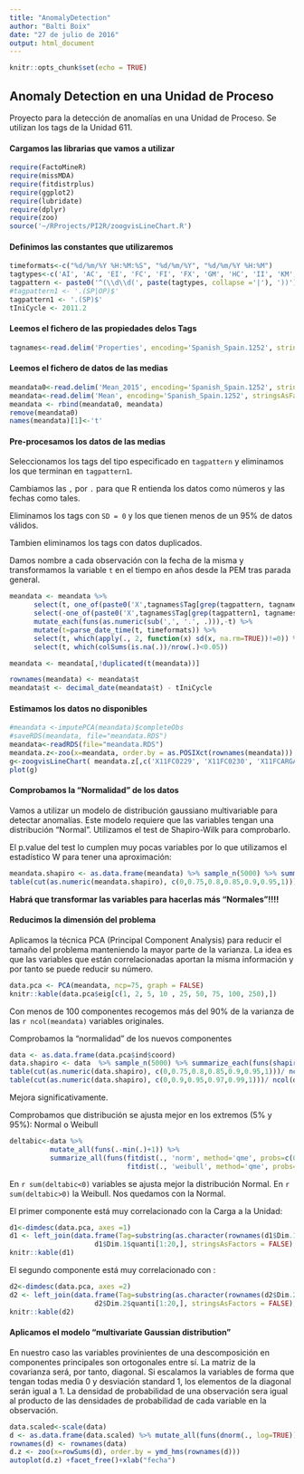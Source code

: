 ```yaml
---
title: "AnomalyDetection"
author: "Balti Boix"
date: "27 de julio de 2016"
output: html_document
---
```


```r
knitr::opts_chunk$set(echo = TRUE)
```

## Anomaly Detection en una Unidad de Proceso

Proyecto para la detección de anomalías en una Unidad de Proceso. Se utilizan los tags de la Unidad 611.
      
      

#### Cargamos las librarias que vamos a utilizar


```r
require(FactoMineR)
require(missMDA)
require(fitdistrplus)
require(ggplot2)
require(lubridate)
require(dplyr)
require(zoo)
source('~/RProjects/PI2R/zoogvisLineChart.R')
```


#### Definimos las constantes que utilizaremos


```r
timeformats<-c("%d/%m/%Y %H:%M:%S", "%d/%m/%Y", "%d/%m/%Y %H:%M")
tagtypes<-c('AI', 'AC', 'EI', 'FC', 'FI', 'FX', 'GM', 'HC', 'II', 'KM', 'LC', 'LI', 'PC', 'PI', 'PDI', 'TC', 'TI')
tagpattern <- paste0('^(\\d\\d(', paste(tagtypes, collapse ='|'), '))')
#tagpattern1 <- '.(SP|OP)$'
tagpattern1 <- '.(SP)$'
tIniCycle <- 2011.2
```

#### Leemos el fichero de las propiedades delos Tags

```r
tagnames<-read.delim('Properties', encoding='Spanish_Spain.1252', stringsAsFactors = FALSE, header = TRUE)

```

#### Leemos el fichero de datos de las medias

```r
meandata0<-read.delim('Mean_2015', encoding='Spanish_Spain.1252', stringsAsFactors = FALSE, header = TRUE)
meandata<-read.delim('Mean', encoding='Spanish_Spain.1252', stringsAsFactors = FALSE, header = TRUE)
meandata <- rbind(meandata0, meandata)
remove(meandata0)
names(meandata)[1]<-'t'
```

#### Pre-procesamos los datos de las medias

Seleccionamos los tags del tipo especificado en `tagpattern` y eliminamos los que terminan en `tagpattern1`.

Cambiamos las `,` por `.` para que R entienda los datos como números y las fechas como tales.

Eliminamos los tags con `SD = 0` y los que tienen menos de un 95% de datos válidos.

Tambien eliminamos los tags con datos duplicados.

Damos nombre a cada observación con la fecha de la misma y transformamos la variable `t` en el tiempo en años desde la PEM tras parada general.

```r
meandata <- meandata %>%
      select(t, one_of(paste0('X',tagnames$Tag[grep(tagpattern, tagnames$Tag)]))) %>%
      select(-one_of(paste0('X',tagnames$Tag[grep(tagpattern1, tagnames$Tag)]))) %>%
      mutate_each(funs(as.numeric(sub(',', '.', .))),-t) %>% 
      mutate(t=parse_date_time(t, timeformats)) %>%
      select(t, which(apply(., 2, function(x) sd(x, na.rm=TRUE))!=0)) %>%
      select(t, which(colSums(is.na(.))/nrow(.)<0.05))

meandata <- meandata[,!duplicated(t(meandata))]

rownames(meandata) <- meandata$t
meandata$t <- decimal_date(meandata$t) - tIniCycle

```

#### Estimamos los datos no disponibles

```r
#meandata <-imputePCA(meandata)$completeObs
#saveRDS(meandata, file="meandata.RDS")
meandata<-readRDS(file="meandata.RDS")
meandata.z<-zoo(x=meandata, order.by = as.POSIXct(rownames(meandata)))
g<-zoogvisLineChart( meandata.z[,c('X11FC0229', 'X11FC0230', 'X11FCARGA', 'X11FC0229')])
plot(g)
```

#### Comprobamos la "Normalidad" de los datos

Vamos a utilizar un modelo de distribución gaussiano multivariable para detectar anomalías. Este modelo requiere que las variables tengan una distribución "Normal". Utilizamos el test de Shapiro-Wilk para comprobarlo.


El p.value del test lo cumplen muy pocas variables por lo que utilizamos el estadístico W para tener una aproximación:

```r
meandata.shapiro <- as.data.frame(meandata) %>% sample_n(5000) %>% summarize_each(funs(shapiro.test(.)$statistic))
table(cut(as.numeric(meandata.shapiro), c(0,0.75,0.8,0.85,0.9,0.95,1)))/ncol(meandata)*100
```
**Habrá que transformar las variables para hacerlas más "Normales"!!!!**

#### Reducimos la dimensión del problema

Aplicamos la técnica PCA (Principal Component Analysis) para reducir el tamaño del problema manteniendo la mayor parte de la varianza. La idea es que las variables que están correlacionadas aportan la misma información y por tanto se puede reducir su número.

```r
data.pca <- PCA(meandata, ncp=75, graph = FALSE)
knitr::kable(data.pca$eig[c(1, 2, 5, 10 , 25, 50, 75, 100, 250),])
```

Con menos de 100 componentes recogemos más del 90% de la varianza de las `r ncol(meandata)` variables originales.

Comprobamos la "normalidad" de los nuevos componentes

```r
data <- as.data.frame(data.pca$ind$coord)
data.shapiro <- data  %>% sample_n(5000) %>% summarize_each(funs(shapiro.test(.)$statistic))
table(cut(as.numeric(data.shapiro), c(0,0.75,0.8,0.85,0.9,0.95,1)))/ ncol(data.pca$ind$coord)*100
table(cut(as.numeric(data.shapiro), c(0,0.9,0.95,0.97,0.99,1)))/ ncol(data.pca$ind$coord)*100
```

Mejora significativamente.

Comprobamos que distribución se ajusta mejor en los extremos (5% y 95%): Normal o Weibull

```r
deltabic<-data %>% 
          mutate_all(funs(.-min(.)+1)) %>%
          summarize_all(funs(fitdist(., 'norm', method='qme', probs=c(0.05, 0.95))$bic-
                             fitdist(., 'weibull', method='qme', probs=c(0.05, 0.95))$bic))

```

En `r sum(deltabic<0)` variables se ajusta mejor la distribución Normal. En `r sum(deltabic>0)` la Weibull. Nos quedamos con la Normal.

El primer componente está muy correlacionado con la Carga a la Unidad:

```r
d1<-dimdesc(data.pca, axes =1)
d1 <- left_join(data.frame(Tag=substring(as.character(rownames(d1$Dim.1$quanti[1:20,])),2), 
                     d1$Dim.1$quanti[1:20,], stringsAsFactors = FALSE), tagnames)
knitr::kable(d1)
```

El segundo componente está muy correlacionado con :

```r
d2<-dimdesc(data.pca, axes =2)
d2 <- left_join(data.frame(Tag=substring(as.character(rownames(d2$Dim.2$quanti[1:20,])),2), 
                     d2$Dim.2$quanti[1:20,], stringsAsFactors = FALSE), tagnames)
knitr::kable(d2)
```

#### Aplicamos el modelo "multivariate Gaussian distribution"

En nuestro caso las variables provinientes de una descomposición en componentes principales son ortogonales entre sí. La matriz de la covarianza será, por tanto, diagonal. Si escalamos la variables de forma que tengan todas media 0 y desviación standard 1, los elementos de la diagonal serán igual a 1. La densidad de probabilidad de una observación sera igual al producto de las densidades de probabilidad de cada variable en la observación. 

```r
data.scaled<-scale(data)
d <- as.data.frame(data.scaled) %>% mutate_all(funs(dnorm(., log=TRUE)))
rownames(d) <- rownames(data)
d.z <- zoo(x=rowSums(d), order.by = ymd_hms(rownames(d)))
autoplot(d.z) +facet_free()+xlab("fecha")
```

